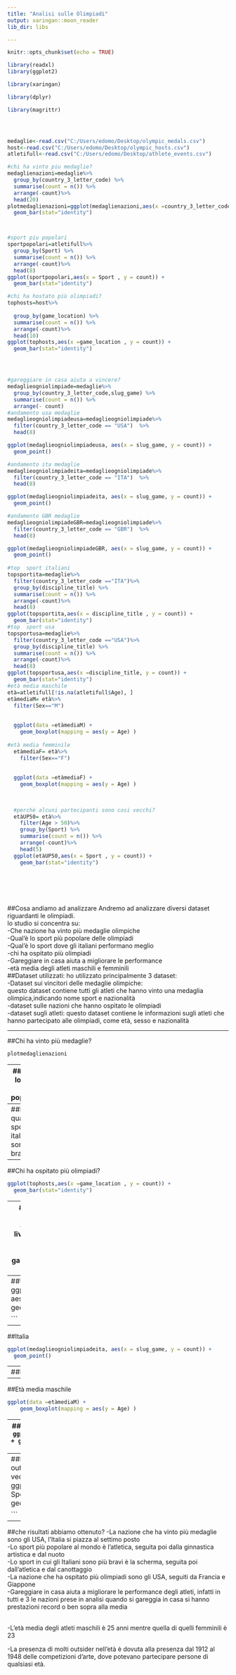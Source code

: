 ---
title: "Analisi sulle Olimpiadi"
output: xaringan::moon_reader
lib_dir: libs

---

```{r setup, include=FALSE}
knitr::opts_chunk$set(echo = TRUE)

library(readxl)
library(ggplot2)

library(xaringan)

library(dplyr)

library(magrittr)




medaglie<-read.csv("C:/Users/edomo/Desktop/olympic_medals.csv")
host<-read.csv("C:/Users/edomo/Desktop/olympic_hosts.csv")
atletifull<-read.csv("C:/Users/edomo/Desktop/athlete_events.csv")

#chi ha vinto piu medaglie?
medaglienazioni=medaglie%>%
  group_by(country_3_letter_code) %>%
  summarise(count = n()) %>% 
  arrange(-count)%>%
  head(20)
plotmedaglienazioni=ggplot(medaglienazioni,aes(x =country_3_letter_code , y = count)) +
  geom_bar(stat="identity")



#sport piu popolari
sportpopolari=atletifull%>%
  group_by(Sport) %>%
  summarise(count = n()) %>% 
  arrange(-count)%>%
  head(8)
ggplot(sportpopolari,aes(x = Sport , y = count)) +
  geom_bar(stat="identity")

#chi ha hostato più olimpiadi?
tophosts=host%>%
  
  group_by(game_location) %>%
  summarise(count = n()) %>% 
  arrange(-count)%>%
  head(10)
ggplot(tophosts,aes(x =game_location , y = count)) +
  geom_bar(stat="identity")




#gareggiare in casa aiuta a vincere?
medaglieogniolimpiade=medaglie%>%
  group_by(country_3_letter_code,slug_game) %>%
  summarise(count = n()) %>%
  arrange(- count)
#andamento usa medaglie
medaglieogniolimpiadeusa=medaglieogniolimpiade%>%
  filter(country_3_letter_code == "USA")  %>% 
  head(8)

ggplot(medaglieogniolimpiadeusa, aes(x = slug_game, y = count)) +
  geom_point()   

#andamento ita medaglie
medaglieogniolimpiadeita=medaglieogniolimpiade%>%
  filter(country_3_letter_code == "ITA")  %>% 
  head(8)

ggplot(medaglieogniolimpiadeita, aes(x = slug_game, y = count)) +
  geom_point()   

#andamento GBR medaglie
medaglieogniolimpiadeGBR=medaglieogniolimpiade%>%
  filter(country_3_letter_code == "GBR")  %>% 
  head(8)

ggplot(medaglieogniolimpiadeGBR, aes(x = slug_game, y = count)) +
  geom_point()   
  
#top  sport italiani
topsportita=medaglie%>%
  filter(country_3_letter_code =="ITA")%>%
  group_by(discipline_title) %>%
  summarise(count = n()) %>% 
  arrange(-count)%>%
  head(8)
ggplot(topsportita,aes(x = discipline_title , y = count)) +
  geom_bar(stat="identity")
#top  sport usa
topsportusa=medaglie%>%
  filter(country_3_letter_code =="USA")%>%
  group_by(discipline_title) %>%
  summarise(count = n()) %>% 
  arrange(-count)%>%
  head(8)
ggplot(topsportusa,aes(x =discipline_title, y = count)) +
  geom_bar(stat="identity")
#età media maschile
età=atletifull[!is.na(atletifull$Age), ]
etàmediaM= età%>%
  filter(Sex=="M")
  
  
  ggplot(data =etàmediaM) +
    geom_boxplot(mapping = aes(y = Age) ) 
  
#età media femminile
  etàmediaF= età%>%
    filter(Sex=="F")
 
  
  ggplot(data =etàmediaF) +
    geom_boxplot(mapping = aes(y = Age) )

  
  
  #perchè alcuni partecipanti sono cosi vecchi?
  etàUP50= età%>%
    filter(Age > 50)%>%
    group_by(Sport) %>%
    summarise(count = n()) %>% 
    arrange(-count)%>%
    head(5)
  ggplot(etàUP50,aes(x = Sport , y = count)) +
    geom_bar(stat="identity")
  
    
  
    



```
##Cosa andiamo ad analizzare
Andremo ad analizzare diversi dataset riguardanti le olimpiadi.<br>
lo studio si concentra su:<br>
-Che nazione ha vinto più medaglie olimpiche<br>
-Qual'è lo sport più popolare delle olimpiadi<br>
-Qual'è lo sport dove gli italiani performano meglio<br>
-chi ha ospitato più olimpiadi<br>
-Gareggiare in casa aiuta a migliorare le performance<br>
-età media degli atleti maschili e femminili<br>
##Dataset utilizzati:
ho utilizzato principalmente 3 dataset:<br>
-Dataset sui vincitori delle medaglie olimpiche:<br>
questo dataset contiene tutti gli atleti che hanno vinto una medaglia olimpica,indicando nome sport e nazionalità<br>
-dataset sulle nazioni che hanno ospitato le olimpiadi<br>
-dataset sugli atleti:
questo dataset contiene le informazioni sugli atleti che hanno partecipato alle olimpiadi, come età, sesso e nazionalità<br>

---

##Chi ha vinto più medaglie?

```{r topmedaglie, fig.cap="top 10 paesi con più medaglie", echo=FALSE, warning=FALSE, message=FALSE}

plotmedaglienazioni

```
---
##Qual'è lo sport più popolare?

```{r topsport, fig.cap="top sport",out.width='70%', fig.align='center', echo=FALSE, warning=FALSE, message=FALSE}

ggplot(sportpopolari,aes(x =Sport , y = count)) +
  geom_bar(stat="identity")
```
---
##In quale sport gli italiani sono più bravi?
```{r topsportita, fig.cap="top sport ita",out.width='70%', fig.align='center', echo=FALSE, warning=FALSE, message=FALSE}

ggplot(topsportita,aes(x = discipline_title , y = count)) +
  geom_bar(stat="identity")
```
---
##Chi ha ospitato più olimpiadi?

```{r hostsum, fig.cap="hostsum", echo=FALSE,out.width='70%', fig.align='center', warning=FALSE, message=FALSE}
ggplot(tophosts,aes(x =game_location , y = count)) +
  geom_bar(stat="identity")
```
---
##Gareggiare in casa aiuta a vincere?
andiamo ora ad analizzare le performance a livello di medaglie di 3 nazioni ( USA, Italia e Inghilterra) per scoprire se effettivamente gareggiare in casa porta gli atleti ad avere risultati migliori
---
##USA
```{r usamedals, fig.cap="usamedals",out.width='70%', fig.align='center', echo=FALSE, warning=FALSE, message=FALSE}
ggplot(medaglieogniolimpiadeusa, aes(x = slug_game, y = count)) +
  geom_point() 

```

---
##Italia
```{r itamedals, fig.cap="itamedals",out.width='70%', fig.align='center', echo=FALSE, warning=FALSE, message=FALSE}
ggplot(medaglieogniolimpiadeita, aes(x = slug_game, y = count)) +
  geom_point()   

```
---
##Inghilterra
```{r GBRmedals, fig.cap="GBRmedals", out.width='70%', fig.align='center',echo=FALSE, warning=FALSE, message=FALSE}
ggplot(medaglieogniolimpiadeGBR, aes(x = slug_game, y = count)) +
  geom_point()   
```


---

##Età media maschile
```{r etàM, fig.cap="etàM", out.width='70%', fig.align='center',echo=FALSE, warning=FALSE, message=FALSE}
ggplot(data =etàmediaM) +
    geom_boxplot(mapping = aes(y = Age) ) 
```
---
##Età media femminile
```{r etàF, fig.cap="etàF",out.width='70%', fig.align='center', echo=FALSE, warning=FALSE, message=FALSE}
ggplot(data =etàmediaF) +
    geom_boxplot(mapping = aes(y = Age) ) 
```
---
##Perchè ci sono tanti outsider anche molto vecchi?
```{r età50, fig.cap="età up 50",out.width='70%', fig.align='center', echo=FALSE, warning=FALSE, message=FALSE}
 ggplot(etàUP50,aes(x = Sport , y = count)) +
    geom_bar(stat="identity")

```
---
##che risultati abbiamo ottenuto?
-La nazione che ha vinto più medaglie sono gli USA, l'Italia si piazza al settimo posto<br>
-Lo sport più popolare al mondo è l'atletica, seguita poi dalla ginnastica artistica e dal nuoto<br>
-Lo sport in cui gli Italiani sono più bravi è la scherma, seguita poi dall'atletica e dal canottaggio<br>
-La nazione che ha ospitato più olimpiadi sono gli USA, seguiti da Francia e Giappone<br>
-Gareggiare in casa aiuta a migliorare le performance degli atleti, infatti in tutti e 3 le nazioni prese in analisi quando si gareggia in casa si hanno prestazioni record o ben sopra alla media<br><br>

-L'età media degli atleti maschili è 25 anni mentre quella di quelli femminili è 23<br>

-La presenza di molti outsider nell'età è dovuta alla presenza dal 1912 al 1948 delle competizioni d'arte, dove potevano partecipare persone di qualsiasi età.<br>






